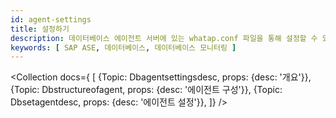 ```yaml
---
id: agent-settings
title: 설정하기
description: 데이터베이스 에이전트 서버에 있는 whatap.conf 파일을 통해 설정할 수 있는 옵션에 대해 알아봅니다.
keywords: [ SAP ASE, 데이터베이스, 데이터베이스 모니터링 ]
---
```



<Collection docs={
  [
    {Topic: Dbagentsettingsdesc, props: {desc: '개요'}},
    {Topic: Dbstructureofagent, props: {desc: '에이전트 구성'}},
    {Topic: Dbsetagentdesc, props: {desc: '에이전트 설정'}},
  ]}
/>

<DocCardList/>